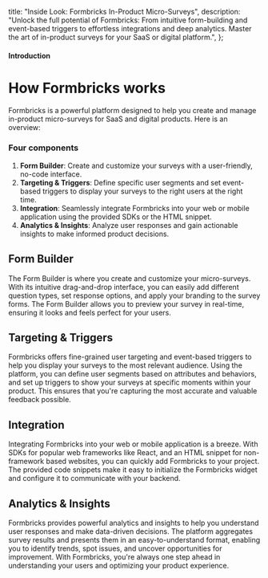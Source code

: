 

  title: "Inside Look: Formbricks In-Product Micro-Surveys",
  description:
    "Unlock the full potential of Formbricks: From intuitive form-building and event-based triggers to effortless integrations and deep analytics. Master the art of in-product surveys for your SaaS or digital platform.",
};

#### Introduction

# How Formbricks works

Formbricks is a powerful platform designed to help you create and manage in-product micro-surveys for SaaS and digital products. Here is an overview:

### Four components

1. **Form Builder**: Create and customize your surveys with a user-friendly, no-code interface.
2. **Targeting & Triggers**: Define specific user segments and set event-based triggers to display your surveys to the right users at the right time.
3. **Integration**: Seamlessly integrate Formbricks into your web or mobile application using the provided SDKs or the HTML snippet.
4. **Analytics & Insights**: Analyze user responses and gain actionable insights to make informed product decisions.

## Form Builder

The Form Builder is where you create and customize your micro-surveys. With its intuitive drag-and-drop interface, you can easily add different question types, set response options, and apply your branding to the survey forms. The Form Builder allows you to preview your survey in real-time, ensuring it looks and feels perfect for your users.

<MdxImage
  src={FormBuilder}
  alt="Create & Customize Surveys No Code with Formbricks"
  quality="100"
  className="max-w-full rounded-lg sm:max-w-3xl"
/>

## Targeting & Triggers

Formbricks offers fine-grained user targeting and event-based triggers to help you display your surveys to the most relevant audience. Using the platform, you can define user segments based on attributes and behaviors, and set up triggers to show your surveys at specific moments within your product. This ensures that you're capturing the most accurate and valuable feedback possible.

<MdxImage
  src={Targeting}
  alt="Targeting & Triggers with Formbricks"
  quality="100"
  className="w-full rounded-lg sm:max-w-3xl"
/>

<MdxImage
  src={Trigger}
  alt="Targeting & Triggers with Formbricks"
  quality="100"
  className="max-w-full rounded-lg sm:max-w-3xl"
/>

## Integration

Integrating Formbricks into your web or mobile application is a breeze. With SDKs for popular web frameworks like React, and an HTML snippet for non-framework based websites, you can quickly add Formbricks to your project. The provided code snippets make it easy to initialize the Formbricks widget and configure it to communicate with your backend.

<MdxImage
  src={integrations}
  alt="Integrations with Formbricks"
  quality="100"
  className="max-w-full rounded-lg sm:max-w-3xl"
/>

## Analytics & Insights

Formbricks provides powerful analytics and insights to help you understand user responses and make data-driven decisions. The platform aggregates survey results and presents them in an easy-to-understand format, enabling you to identify trends, spot issues, and uncover opportunities for improvement. With Formbricks, you're always one step ahead in understanding your users and optimizing your product experience.

<MdxImage
  src={Analytics}
  alt="Analytics & Insights with Formbricks"
  quality="100"
  className="max-w-full rounded-lg sm:max-w-3xl"
/>

